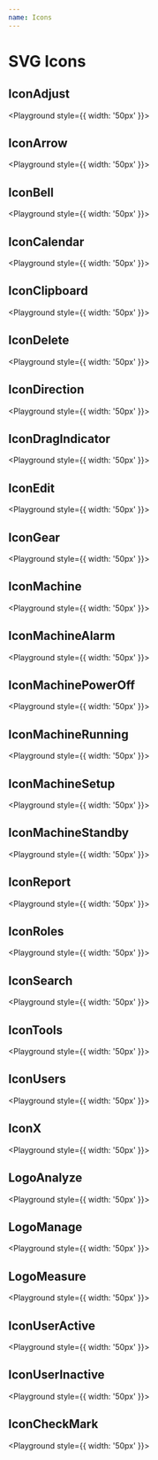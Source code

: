 ```yaml
---
name: Icons
---
```




# SVG Icons

## IconAdjust

<Playground style={{ width: '50px' }}>
  <IconAdjust />
</Playground>

## IconArrow

<Playground style={{ width: '50px' }}>
  <IconArrow />
</Playground>

## IconBell

<Playground style={{ width: '50px' }}>
  <IconBell />
</Playground>

## IconCalendar

<Playground style={{ width: '50px' }}>
  <IconCalendar />
</Playground>

## IconClipboard

<Playground style={{ width: '50px' }}>
  <IconClipboard />
</Playground>

## IconDelete

<Playground style={{ width: '50px' }}>
  <IconDelete />
</Playground>

## IconDirection

<Playground style={{ width: '50px' }}>
  <IconDirection />
</Playground>

## IconDragIndicator

<Playground style={{ width: '50px' }}>
  <IconDragIndicator />
</Playground>

## IconEdit

<Playground style={{ width: '50px' }}>
  <IconEdit />
</Playground>

## IconGear

<Playground style={{ width: '50px' }}>
  <IconGear />
</Playground>

## IconMachine

<Playground style={{ width: '50px' }}>
  <IconMachine />
</Playground>

## IconMachineAlarm

<Playground style={{ width: '50px' }}>
  <IconMachineAlarm />
</Playground>

## IconMachinePowerOff

<Playground style={{ width: '50px' }}>
  <IconMachinePowerOff />
</Playground>

## IconMachineRunning

<Playground style={{ width: '50px' }}>
  <IconMachineRunning />
</Playground>

## IconMachineSetup

<Playground style={{ width: '50px' }}>
  <IconMachineSetup />
</Playground>

## IconMachineStandby

<Playground style={{ width: '50px' }}>
  <IconMachineStandby />
</Playground>

## IconReport

<Playground style={{ width: '50px' }}>
  <IconReport />
</Playground>

## IconRoles

<Playground style={{ width: '50px' }}>
  <IconRoles />
</Playground>

## IconSearch

<Playground style={{ width: '50px' }}>
  <IconSearch />
</Playground>

## IconTools

<Playground style={{ width: '50px' }}>
  <IconTools />
</Playground>

## IconUsers

<Playground style={{ width: '50px' }}>
  <IconUsers />
</Playground>

## IconX

<Playground style={{ width: '50px' }}>
  <IconX />
</Playground>

## LogoAnalyze

<Playground style={{ width: '50px' }}>
  <LogoAnalyze />
</Playground>

## LogoManage

<Playground style={{ width: '50px' }}>
  <LogoManage />
</Playground>

## LogoMeasure

<Playground style={{ width: '50px' }}>
  <LogoMeasure />
</Playground>

## IconUserActive

<Playground style={{ width: '50px' }}>
  <IconUserActive />
</Playground>

## IconUserInactive

<Playground style={{ width: '50px' }}>
  <IconUserInactive />
</Playground>

## IconCheckMark

<Playground style={{ width: '50px' }}>
  <IconCheckMark />
</Playground>

